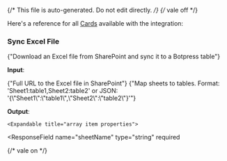 {/* This file is auto-generated. Do not edit directly. */}
{/* vale off */}

Here's a reference for all [Cards](/learn/reference/cards/introduction) available with the integration:

### Sync Excel File

<span>{"Download an Excel file from SharePoint and sync it to a Botpress table"}</span>

**Input**:

<Expandable title="input fields">
  <ResponseField
    name="sharepointFileUrl"
    type="string"
    required
  >
    <span>{"Full URL to the Excel file in SharePoint"}</span>
  </ResponseField>
  <ResponseField
    name="sheetTableMapping"
    type="string"
    required
  >
    <span>{"Map sheets to tables. Format: 'Sheet1:table1,Sheet2:table2' or JSON: '{\"Sheet1\":\"table1\",\"Sheet2\":\"table2\"}'"}</span>
  </ResponseField>
</Expandable>

**Output**:

<Expandable title="output">
  <ResponseField
    name="processedSheets"
    type="array"
  >
    

    <Expandable title="array item properties">
  <ResponseField
    name="sheetName"
    type="string"
    required
  >
    
  </ResponseField>
  <ResponseField
    name="tableName"
    type="string"
    required
  >
    
  </ResponseField>
  <ResponseField
    name="rowCount"
    type="number"
    required
  >
    
  </ResponseField>
    </Expandable>
  </ResponseField>
</Expandable>


{/* vale on */}